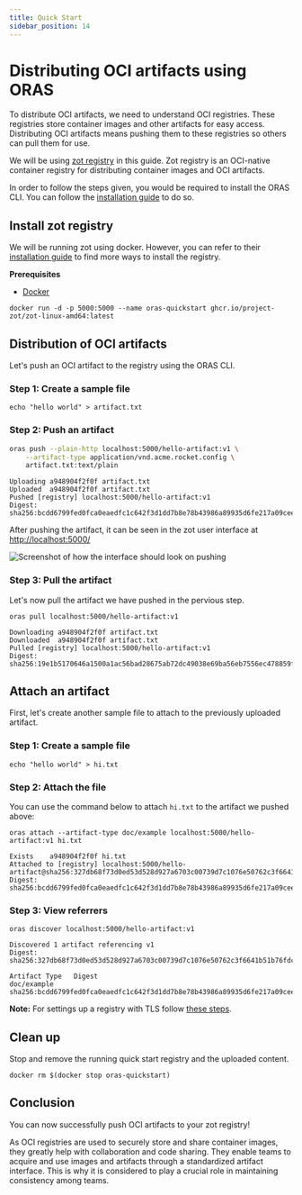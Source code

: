 ```yaml
---
title: Quick Start 
sidebar_position: 14 
---
```


# Distributing OCI artifacts using ORAS

To distribute OCI artifacts, we need to understand OCI registries. 
These registries store container images and other artifacts for easy access. 
Distributing OCI artifacts means pushing them to these registries so others can pull them for use. 

We will be using [zot registry](https://zotregistry.io/) in this guide. 
Zot registry is an OCI-native container registry for distributing container images and OCI artifacts.

In order to follow the steps given, you would be required to install the ORAS CLI.
You can follow the [installation guide](./installation.mdx) to do so. 

## Install zot registry 

We will be running zot using docker. However, you can refer to their [installation guide](https://zotregistry.io/install-guides/install-guide-linux/) to find more ways to install the registry.

**Prerequisites**
- [Docker](https://www.docker.com/) 

```
docker run -d -p 5000:5000 --name oras-quickstart ghcr.io/project-zot/zot-linux-amd64:latest
```

## Distribution of OCI artifacts

Let's push an OCI artifact to the registry using the ORAS CLI. 

### Step 1: Create a sample file

```
echo "hello world" > artifact.txt
```

### Step 2: Push an artifact

```bash
oras push --plain-http localhost:5000/hello-artifact:v1 \
    --artifact-type application/vnd.acme.rocket.config \
    artifact.txt:text/plain
```

```
Uploading a948904f2f0f artifact.txt
Uploaded  a948904f2f0f artifact.txt
Pushed [registry] localhost:5000/hello-artifact:v1
Digest: sha256:bcdd6799fed0fca0eaedfc1c642f3d1dd7b8e78b43986a89935d6fe217a09cee
```

After pushing the artifact, it can be seen in the zot user interface at [http://localhost:5000/](http://localhost:5000/)

![Screenshot of how the interface should look on pushing](../static/img/introduction-to-registries-tutorial-zot.png)

### Step 3: Pull the artifact

Let's now pull the artifact we have pushed in the pervious step.

```
oras pull localhost:5000/hello-artifact:v1
```

```
Downloading a948904f2f0f artifact.txt
Downloaded  a948904f2f0f artifact.txt
Pulled [registry] localhost:5000/hello-artifact:v1
Digest: sha256:19e1b5170646a1500a1ac56bad28675ab72dc49038e69ba56eb7556ec478859f
```

## Attach an artifact

First, let's create another sample file to attach to the previously uploaded artifact. 

### Step 1: Create a sample file

```
echo "hello world" > hi.txt
```

### Step 2: Attach the file

You can use the command below to attach `hi.txt` to the artifact we pushed above:

```
oras attach --artifact-type doc/example localhost:5000/hello-artifact:v1 hi.txt
```

```
Exists    a948904f2f0f hi.txt
Attached to [registry] localhost:5000/hello-artifact@sha256:327db68f73d0ed53d528d927a6703c00739d7c1076e50762c3f6641b51b76fdc
Digest: sha256:bcdd6799fed0fca0eaedfc1c642f3d1dd7b8e78b43986a89935d6fe217a09cee
```

### Step 3: View referrers 

```
oras discover localhost:5000/hello-artifact:v1
```

```
Discovered 1 artifact referencing v1
Digest: sha256:327db68f73d0ed53d528d927a6703c00739d7c1076e50762c3f6641b51b76fdc

Artifact Type   Digest
doc/example     sha256:bcdd6799fed0fca0eaedfc1c642f3d1dd7b8e78b43986a89935d6fe217a09cee
```

**Note:** For settings up a registry with TLS follow [these steps](https://github.com/project-zot/zot/blob/main/examples/README.md#network).

## Clean up

Stop and remove the running quick start registry and the uploaded content. 

```
docker rm $(docker stop oras-quickstart)
```

## Conclusion

You can now successfully push OCI artifacts to your zot registry! 

As OCI registries are used to securely store and share container images, they greatly help with collaboration and code sharing. They enable teams to acquire and use images and artifacts through a standardized artifact interface. This is why it is considered to play a crucial role in maintaining consistency among teams.